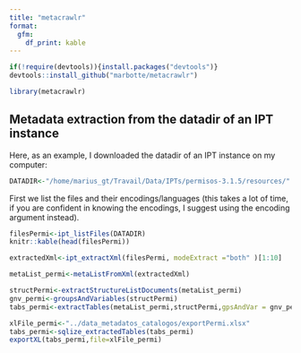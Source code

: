```yaml
---
title: "metacrawlr"
format: 
  gfm:
    df_print: kable
---
```




```r
if(!require(devtools)){install.packages("devtools")}
devtools::install_github("marbotte/metacrawlr")
```


```r
library(metacrawlr)
```


## Metadata extraction from the datadir of an IPT instance

Here, as an example, I downloaded the datadir of an IPT instance on my computer:

```r
DATADIR<-"/home/marius_gt/Travail/Data/IPTs/permisos-3.1.5/resources/"
```

First we list the files and their encodings/languages (this takes a lot of time, if you are confident in knowing the encodings, I suggest using the encoding argument instead).

```r
filesPermi<-ipt_listFiles(DATADIR)
knitr::kable(head(filesPermi))
```

```r
extractedXml<-ipt_extractXml(filesPermi, modeExtract ="both" )[1:10]
```


```r
metaList_permi<-metaListFromXml(extractedXml)
```

```r
structPermi<-extractStructureListDocuments(metaList_permi)
gnv_permi<-groupsAndVariables(structPermi)
tabs_permi<-extractTables(metaList_permi,structPermi,gpsAndVar = gnv_permi)
```


```r
xlFile_permi<-"../data_metadatos_catalogos/exportPermi.xlsx"
tabs_permi<-sqlize_extractedTables(tabs_permi)
exportXL(tabs_permi,file=xlFile_permi)

```


